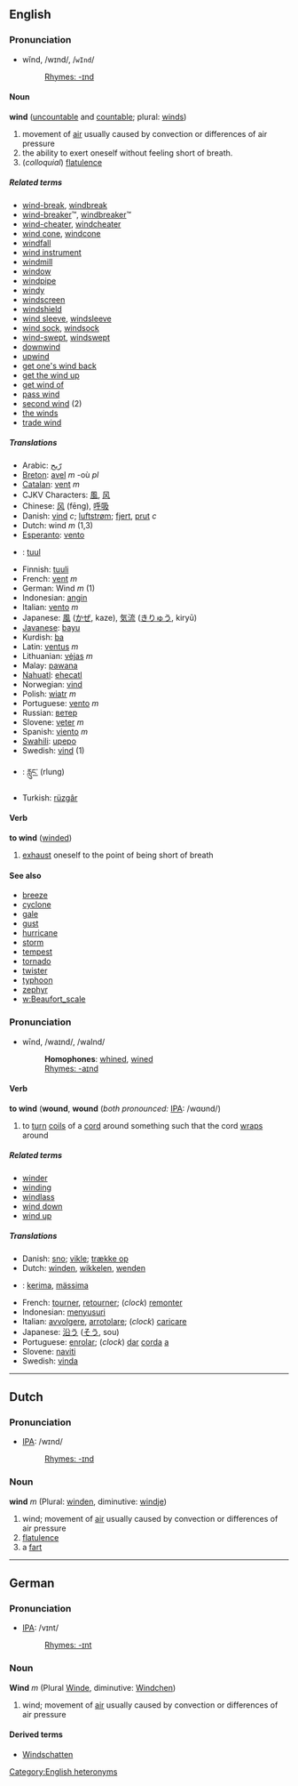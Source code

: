 ==English==
<!-- Etymology 1 -->
=== Pronunciation ===
*wĭnd, /wɪnd/, /<tt>wInd</tt>/
*:[[Rhymes:English:-ɪnd|Rhymes: -ɪnd]]

==== Noun ====
'''wind''' ([[uncountable]] and [[countable]]; plural: [[winds]])

# movement of [[air]] usually caused by convection or differences of air pressure
# the ability to exert oneself without feeling short of breath.
#(''colloquial'') [[flatulence]]
<!-- need defs and examples to illustrate difference between uncountable and countable senses -->

=====Related terms=====
*[[wind-break]], [[windbreak]]
*[[wind-breaker]]&trade;, [[windbreaker]]&trade;
*[[wind-cheater]], [[windcheater]]
*[[wind cone]], [[windcone]]
*[[windfall]]
*[[wind instrument]]
*[[windmill]]
*[[window]]
*[[windpipe]]
*[[windy]]
*[[windscreen]]
*[[windshield]]
*[[wind sleeve]], [[windsleeve]]
*[[wind sock]], [[windsock]]
*[[wind-swept]], [[windswept]]
*[[downwind]]
*[[upwind]]
*[[get one's wind back]]
*[[get the wind up]]
*[[get wind of]]
*[[pass wind]]
*[[second wind]] (2)
*[[the winds]]
*[[trade wind]]

===== Translations =====
*Arabic: [[ريح|رّيح]]
*[[Breton]]: [[avel]] ''m'' -où ''pl''
*[[Catalan]]: [[vent]] ''m''
*CJKV Characters: [[風]], [[风]]
*Chinese: [[风]] (f&#275;ng), [[呼吸]]
*Danish: [[vind]] ''c''; [[luftstrøm]]; [[fjert]], [[prut]] ''c''
*Dutch: wind ''m'' (1,3)
*[[Esperanto]]: [[vento]]
* {{et}}: [[tuul]]
*Finnish: [[tuuli]]
*French: [[vent]] ''m''
*German: Wind ''m'' (1)
*Indonesian: [[angin]]
*Italian: [[vento]] ''m''
*Japanese: [[風]] ([[かぜ]], kaze), [[気流]] ([[きりゅう]], kiryū)
*[[Javanese]]: [[bayu]]
*Kurdish: [[ba]]
*Latin: [[ventus]] ''m''
*Lithuanian: [[vėjas]] ''m''
*Malay: [[pawana]]
*[[Nahuatl]]: [[ehecatl]]
*Norwegian: [[vind]]
*Polish: [[wiatr]] ''m''
*Portuguese: [[vento]] ''m''
*Russian: [[ветер]]
*Slovene: [[veter]] ''m''
*Spanish: [[viento]] ''m''
*[[Swahili]]: [[upepo]]
*Swedish: [[vind]] (1)
*{{bo}}: [[རླུང་]] (rlung)
*Turkish: [[rüzgâr]]

====Verb====
<!-- transitive, reflexive, or both? -->
'''to wind''' ([[winded]])<!--not sure about "winds" or "winding"-->

# [[exhaust]] oneself to the point of being short of breath

====See also====
*[[breeze]]
*[[cyclone]]
*[[gale]]
*[[gust]]
*[[hurricane]]
*[[storm]]
*[[tempest]]
*[[tornado]]
*[[twister]]
*[[typhoon]]
*[[zephyr]]
*[[w:Beaufort_scale]]

<!-- Etymology 2 -->
=== Pronunciation ===
*wīnd, /waɪnd/, /waInd/
*:'''Homophones''': [[whine]]d, [[wine]]d
*:[[Rhymes:English:-aɪnd|Rhymes: -aɪnd]]

====Verb====
'''to wind''' ('''wound''', '''wound''' (''both pronounced:'' [[w:IPA|IPA]]: /wɑʊnd/)

#to [[turn]] [[coil]]s of a [[cord]] around something such that the cord [[wrap]]s around

===== Related terms =====
*[[winder]]
*[[winding]]
*[[windlass]]
*[[wind down]]
*[[wind up]]

===== Translations =====
*Danish: [[sno]]; [[vikle]]; [[trække op]]
*Dutch: [[winden]], [[wikkelen]], [[wenden]]
*{{et}}: [[kerima]], [[mässima]]
*French: [[tourner]], [[retourner]]; (''clock'') [[remonter]]
*Indonesian: [[susur|menyusuri]]
*Italian: [[avvolgere]], [[arrotolare]]; (''clock'') [[caricare]]
*Japanese: [[沿う]] ([[そう]], sou)
*Portuguese: [[enrolar]]; (''clock'') [[dar]] [[corda]] [[a]]
*Slovene: [[naviti]]
*Swedish: [[vinda]]

[[Category:English heteronyms]]

----

==Dutch==
=== Pronunciation ===
*[[w:IPA|IPA]]: /wɪnd/
*:[[Rhymes:Dutch:-ɪnd|Rhymes: -ɪnd]]

=== Noun ===
'''wind''' ''m'' (Plural: [[winden]], diminutive: [[windje]])

# wind; movement of [[air]] usually caused by convection or differences of air pressure
# [[flatulence]]
# a [[fart]]

----

==German==
=== Pronunciation ===
*[[w:IPA|IPA]]: /vɪnt/
*:[[Rhymes:German:-ɪnt|Rhymes: -ɪnt]]

=== Noun ===
'''Wind''' ''m'' (Plural [[Winde]], diminutive: [[Windchen]])

# wind; movement of [[air]] usually caused by convection or differences of air pressure

====Derived terms====
*[[Windschatten]]